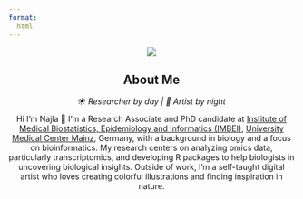 ```yaml
---
format:
  html
---
```


<center>

![](img/najla-bioc.png) 

## About Me

*☀️ Researcher by day | 🌙 Artist by night*

Hi I'm Najla 👋 
I'm a Research Associate and PhD candidate at [Institute of Medical Biostatistics, Epidemiology and Informatics (IMBEI)](https://www.unimedizin-mainz.de/imbei/), [University Medical Center Mainz](https://www.unimedizin-mainz.de/), Germany, with a background in biology and a focus on bioinformatics. My research centers on analyzing omics data, particularly transcriptomics, and developing R packages to help biologists in uncovering biological insights. Outside of work, I’m a self-taught digital artist who loves creating colorful illustrations and finding inspiration in nature.

</center>

